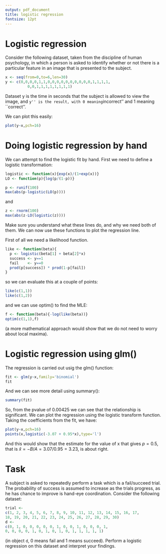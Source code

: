 ```yaml
---
output: pdf_document
title: logistic regression
fontsize: 12pt
---
```


# Logistic regression


Consider the following dataset, taken from the discipline of human
psychology, in which a person is asked to identify whether or not
there is a particular feature in an image that is presented to the
subject.

```r
x <- seq(from=0,to=6,len=30)
y <- c(0,0,0,0,1,1,0,0,0,0,0,0,0,0,0,0,1,1,1,1,
          0,0,1,1,1,1,1,1,1,1)
```

Dataset y is the time in seconds that the subject is allowed to
view the image, and ``y'' is the result, with 0 meaning ``incorrect''
and 1 meaning ``correct''.

We can plot this easily:


```r
plot(y~x,pch=16)
```



# Doing logistic regression by hand

We can attempt to find the logistic fit by hand.  First we need to
define a logistic transformation:

```r
logistic <- function(x){exp(x)/(1+exp(x))}
LO <- function(p){log(p/(1-p))}
```


```r
p <- runif(100)
max(abs(p-logistic(LO(p))))
```

and

```r
z <- rnorm(100)
max(abs(z-LO(logistic(z))))
```

Make sure you understand what these lines do, and why we need both of them.
We can now use these functions to plot the regression line.


First of all we need a likelihood function.

```r
like <- function(beta){
  p <- logistic(beta[1] + beta[2]*x)
  success <- y==1
  fail    <- y==0
  prod(p[success]) * prod(1-p[fail])
}
```

so we can evaluate this at a couple of points:

```r
like(c(1,1))
like(c(1,2))
```

and we can use optim() to find the MLE:


```r
f <- function(beta){-log(like(beta))}
optim(c(1,1),f)
```

(a more mathematical approach would show that we do not need to worry
about local maxima).

# Logistic regression using glm() 

The regression is carried out usig the glm() function:



```r
fit <- glm(y~x,family='binomial')
fit
```

And we can see more detail using summary():


```r
summary(fit)
```

So, from the pvalue of 0.00425 we can see that the relationship is significant.
We can plot the regression using the logistic transform function.
Taking the coefficients from the fit, we have:
    
```r
plot(y~x,pch=16)
points(x,logistic(-3.07 + 0.95*x),type='l')
```

And this would show that the estimate for the value of x that gives
$p=0.5$, that is $\hat{x} = -B/A = 3.07/0.95=3.23$, is about right.


# Task

A subject is asked to repeatedly perform a task which is a
fail/succeed trial.  The probability of success is assumed to increase
as the trials progress, as he has chance to improve is hand-eye
coordination.  Consider the following dataset:

```r
trial <- 
c(1, 2, 3, 4, 5, 6, 7, 8, 9, 10, 11, 12, 13, 14, 15, 16, 17, 
18, 19, 20, 21, 22, 23, 24, 25, 26, 27, 28, 29, 30)
d <- 
c(0, 1, 0, 0, 0, 0, 0, 1, 0, 0, 1, 0, 0, 0, 1, 
0, 0, 0, 0, 1, 0, 1, 0, 1, 0, 1, 1, 1, 1, 1)
```

(in object `d`, 0 means fail and 1 means succeed).  Perform a logistic
regression on this dataset and interpret your findings.

